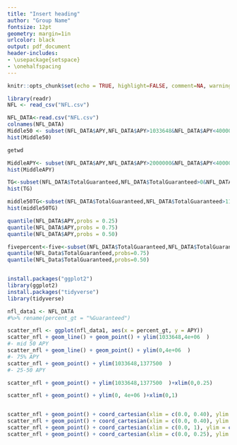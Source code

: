---
title: "Insert heading" 
author: "Group Name"
fontsize: 12pt
geometry: margin=1in
urlcolor: black
output: pdf_document
header-includes:
- \usepackage{setspace}
- \onehalfspacing
---

```{r setup, include=FALSE}
knitr::opts_chunk$set(echo = TRUE, highlight=FALSE, comment=NA, warnings=FALSE,message=FALSE)
```

```{r, echo=FALSE, warning=FALSE,results=FALSE}
library(readr)
NFL <- read_csv("NFL.csv")

NFL_DATA<-read.csv("NFL.csv")
colnames(NFL_DATA)
Middle50 <- subset(NFL_DATA$APY,NFL_DATA$APY>1033648&NFL_DATA$APY<4000000)
hist(Middle50)

getwd

MiddleAPY<- subset(NFL_DATA$APY,NFL_DATA$APY>2000000&NFL_DATA$APY<4000000)
hist(MiddleAPY)

TG<-subset(NFL_DATA$TotalGuaranteed,NFL_DATA$TotalGuaranteed>0&NFL_DATA$TotalGuaranteed<230000000)
hist(TG)

middle50TG<-subset(NFL_DATA$TotalGuaranteed,NFL_DATA$TotalGuaranteed>115980&NFL_DATA$TotalGuaranteed<7000000)
hist(middle50TG)

quantile(NFL_DATA$APY,probs = 0.25)
quantile(NFL_DATA$APY,probs = 0.75)
quantile(NFL_DATA$APY,probs = 0.50)

fivepercent<-five<-subset(NFL_DATA$TotalGuaranteed,NFL_DATA$TotalGuaranteed>500000&NFL_DATA$TotalGuaranteed<5000000)
quantile(NFL_Data$TotalGuaranteed,probs=0.75)
quantile(NFL_Data$TotalGuaranteed,probs=0.50)


install.packages("ggplot2")
library(ggplot2)
install.packages("tidyverse")
library(tidyverse)

nfl_data1 <- NFL_DATA
#%>% rename(percent_gt = "%Guaranteed")

scatter_nfl <- ggplot(nfl_data1, aes(x = percent_gt, y = APY))
scatter_nfl + geom_line() + geom_point() + ylim(1033648,4e+06  ) 
#- mid 50 APY
scatter_nfl + geom_line() + geom_point() + ylim(0,4e+06  ) 
#- 75% APY
scatter_nfl + geom_point() + ylim(1033648,1377500  )
#- 25-50 APY

scatter_nfl + geom_point() + ylim(1033648,1377500  )+xlim(0,0.25)

scatter_nfl + geom_point() + ylim(0, 4e+06 )+xlim(0,1)


scatter_nfl + geom_point() + coord_cartesian(xlim = c(0.0, 0.40), ylim = c(0,7e+06))
scatter_nfl + geom_point() + coord_cartesian(xlim = c(0.0, 0.40), ylim = c(115980,7e+06))
scatter_nfl + geom_point() + coord_cartesian(xlim = c(0.0, 1), ylim = c(115980,7e+06)) + geom_smooth(method = lm, se = F)
scatter_nfl + geom_point() + coord_cartesian(xlim = c(0.0, 0.25), ylim = c(115980,7e+06))

```
